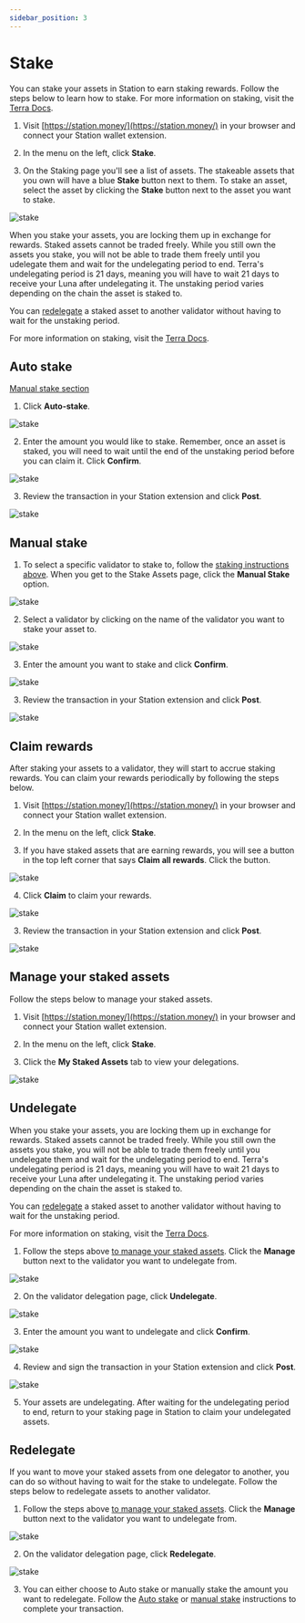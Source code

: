 ```yaml
---
sidebar_position: 3
---
```


# Stake

You can stake your assets in Station to earn staking rewards. Follow the steps below to learn how to stake. For more information on staking, visit the [Terra Docs](https://docs.terra.money/learn/protocol#staking). 

1. Visit [https://station.money/](https://station.money/) in your browser and connect your Station wallet extension. 

2. In the menu on the left, click **Stake**. 

3. On the Staking page you'll see a list of assets. The stakeable assets that you own will have a blue **Stake** button next to them. To stake an asset, select the asset by clicking the **Stake** button next to the asset you want to stake. 

<img
    className="readme-img-lg"
    src="/img/screens/stake/stake-1.png"
    alt="stake" 
    />


<Admonition type="caution" icon="💰" title="undelegating periods">

When you stake your assets, you are locking them up in exchange for rewards. Staked assets cannot be traded freely. While you still own the assets you stake, you will not be able to trade them freely until you udelegate them and wait for the undelegating period to end. Terra's undelegating period is 21 days, meaning you will have to wait 21 days to receive your Luna after undelegating it. The unstaking period varies depending on the chain the asset is staked to. 

You can [redelegate](#redelegate) a staked asset to another validator without having to wait for the unstaking period. 

For more information on staking, visit the [Terra Docs](https://docs.terra.money/learn/protocol#staking). 

</Admonition>


## Auto stake

[Manual stake section](#manual-stake)

1. Click **Auto-stake**. 


<img
    className="readme-img-sm"
    src="/img/screens/stake/stake-2.png"
    alt="stake"
    />

2. Enter the amount you would like to stake. Remember, once an asset is staked, you will need to wait until the end of the unstaking period before you can claim it. Click **Confirm**. 

<img
    className="readme-img-sm"
    src="/img/screens/stake/stake-3.png"
    alt="stake"
    />

3. Review the transaction in your Station extension and click **Post**. 

<img
    className="readme-img-sm"
    src="/img/screens/stake/stake-4.png"
    alt="stake"
    />

## Manual stake 

1. To select a specific validator to stake to, follow the [staking instructions above](#stake). When you get to the Stake Assets page, click the **Manual Stake** option. 

<img
    className="readme-img-sm"
    src="/img/screens/stake/manual-1.png"
    alt="stake"
    />

2. Select a validator by clicking on the name of the validator you want to stake your asset to. 


<img
    className="readme-img-sm"
    src="/img/screens/stake/manual-2.png"
    alt="stake"
    />

3. Enter the amount you want to stake and click **Confirm**. 

<img
    className="readme-img-sm"
    src="/img/screens/stake/manual-3.png"
    alt="stake"
    />

3. Review the transaction in your Station extension and click **Post**. 

<img
    className="readme-img-sm"
    src="/img/screens/stake/stake-4.png"
    alt="stake"
    />


## Claim rewards

After staking your assets to a validator, they will start to accrue staking rewards. You can claim your rewards periodically by following the steps below.

1. Visit [https://station.money/](https://station.money/) in your browser and connect your Station wallet extension. 

2. In the menu on the left, click **Stake**. 

3. If you have staked assets that are earning rewards, you will see a button in the top left corner that says **Claim all rewards**. Click the button. 

<img
    className="readme-img-lg"
    src="/img/screens/stake/claim-1.png"
    alt="stake"
    />

4. Click **Claim** to claim your rewards. 

<img
    className="readme-img-sm"
    src="/img/screens/stake/claim-2.png"
    alt="stake"
    />

3. Review the transaction in your Station extension and click **Post**. 

<img
    className="readme-img-sm"
    src="/img/screens/stake/claim-3.png"
    alt="stake"
    />

## Manage your staked assets

Follow the steps below to manage your staked assets. 

1. Visit [https://station.money/](https://station.money/) in your browser and connect your Station wallet extension. 

2. In the menu on the left, click **Stake**. 

3. Click the **My Staked Assets** tab to view your delegations. 

<img
    className="readme-img-lg"
    src="/img/screens/stake/manage-1.png"
    alt="stake"
    />


## Undelegate

<Admonition type="caution" icon="💰" title="Undelegating periods">

When you stake your assets, you are locking them up in exchange for rewards. Staked assets cannot be traded freely. While you still own the assets you stake, you will not be able to trade them freely until you undelegate them and wait for the undelegating period to end. Terra's undelegating period is 21 days, meaning you will have to wait 21 days to receive your Luna after undelegating it. The unstaking period varies depending on the chain the asset is staked to. 

You can [redelegate](#redelegate) a staked asset to another validator without having to wait for the unstaking period. 

For more information on staking, visit the [Terra Docs](https://docs.terra.money/learn/protocol#staking). 

</Admonition>

1. Follow the steps above [to manage your staked assets](#manage-your-staked-assets). Click the **Manage** button next to the validator you want to undelegate from. 

<img
    className="readme-img-lg"
    src="/img/screens/stake/manage-1.png"
    alt="stake"
    />

2. On the validator delegation page, click **Undelegate**. 

<img
    className="readme-img-sm"
    src="/img/screens/stake/manage-2.png"
    alt="stake"
    />

3. Enter the amount you want to undelegate and click **Confirm**. 

<img
    className="readme-img-sm"
    src="/img/screens/stake/manage-3.png"
    alt="stake"
    />

4. Review and sign the transaction in your Station extension and click **Post**. 

<img
    className="readme-img-sm"
    src="/img/screens/stake/manage-4.png"
    alt="stake"
    />

5. Your assets are undelegating. After waiting for the undelegating period to end, return to your staking page in Station to claim your undelegated assets. 

## Redelegate

If you want to move your staked assets from one delegator to another, you can do so without having to wait for the stake to undelegate. Follow the steps below to redelegate assets to another validator. 

1. Follow the steps above [to manage your staked assets](#manage-your-staked-assets). Click the **Manage** button next to the validator you want to undelegate from. 

<img
    className="readme-img-lg"
    src="/img/screens/stake/manage-1.png"
    alt="stake"
    />

2. On the validator delegation page, click **Redelegate**. 

<img
    className="readme-img-sm"
    src="/img/screens/stake/manage-2.png"
    alt="stake"
    />

3. You can either choose to Auto stake or manually stake the amount you want to redelegate. Follow the [Auto stake](#auto-stake) or [manual stake](#manual-stake) instructions to complete your transaction. 